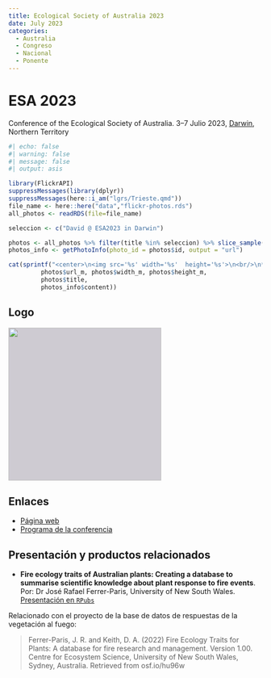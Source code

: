 ```yaml
---
title: Ecological Society of Australia 2023
date: July 2023
categories:
  - Australia
  - Congreso
  - Nacional
  - Ponente
---
```


# ESA 2023

Conference of the Ecological Society of Australia. 3–7 Julio 2023, [Darwin](/lgrs/Darwin.qmd), Northern Territory

```r
#| echo: false
#| warning: false
#| message: false
#| output: asis

library(FlickrAPI)
suppressMessages(library(dplyr))
suppressMessages(here::i_am("lgrs/Trieste.qmd"))
file_name <- here::here("data","flickr-photos.rds")
all_photos <- readRDS(file=file_name)

seleccion <- c("David @ ESA2023 in Darwin")

photos <- all_photos %>% filter(title %in% seleccion) %>% slice_sample(n=1)
photos_info <- getPhotoInfo(photo_id = photos$id, output = "url")

cat(sprintf("<center>\n<img src='%s' width='%s'  height='%s'>\n<br/>\n**%s** by <a href='%s' target='flickr'>JR Ferrer Paris @ flickr</a><br/></center>", 
         photos$url_m, photos$width_m, photos$height_m,
         photos$title,
         photos_info$content))
```

## Logo

<img src="https://esa2023.org.au/wp-content/uploads/2022/10/ESA2023-logos-01e-02.svg" style="background-color: #13032333;" width=303/>

## Enlaces

- [Página web](https://esa2023.org.au)
- [Programa de la conferencia](https://esa2023.org.au/conference-program/)

## Presentación y productos relacionados

- **Fire ecology traits of Australian plants: Creating a database to summarise scientific knowledge about plant response to fire events**. Por: Dr José Rafael Ferrer-Paris, University of New South Wales. [Presentación en `RPubs`](https://rpubs.com/jrfep/firevegdb-ESA2023)

Relacionado con el proyecto de la base de datos de respuestas de la vegetación al fuego:

> Ferrer-Paris, J. R. and Keith, D. A. (2022) Fire Ecology Traits for Plants: A database for fire research and management. Version 1.00. Centre for Ecosystem Science, University of New South Wales, Sydney, Australia. Retrieved from osf.io/hu96w